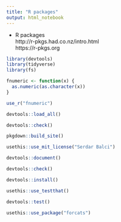 ```yaml
---
title: "R packages"
output: html_notebook
---
```


- R packages  
http://r-pkgs.had.co.nz/intro.html  
https://r-pkgs.org  



```r
library(devtools)
library(tidyverse)
library(fs)


```

```r
fnumeric <- function(x) {
  as.numeric(as.character(x))
}

use_r("fnumeric")


```

```r
devtools::load_all()
```


```r
devtools::check()
```

```r
pkgdown::build_site()
```

```r
usethis::use_mit_license("Serdar Balci")

```

```r
devtools::document()
```




```r
devtools::check()

```

```r
devtools::install()
```



```r
usethis::use_testthat()
```

```r
devtools::test()
```


```r
usethis::use_package("forcats")
```




